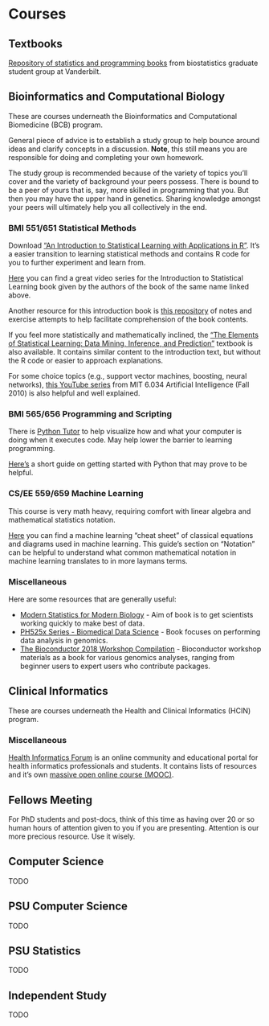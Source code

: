 # Courses {#courses}

## Textbooks

[Repository of statistics and programming books](https://www.dropbox.com/sh/mea9q94nletfsdy/AACD5QC_-RZKfBakR6qSXVrSa?dl=0)
from biostatistics graduate student group at Vanderbilt.

## Bioinformatics and Computational Biology

These are courses underneath the Bioinformatics and Computational Biomedicine
(BCB) program.

General piece of advice is to establish a study group to help bounce around
ideas and clarify concepts in a discussion. **Note**, this still means you are
responsible for doing and completing your own homework.

The study group is recommended because of the variety of topics you'll cover
and the variety of background your peers possess. There is bound to be a peer
of yours that is, say, more skilled in programming that you. But then you may
have the upper hand in genetics. Sharing knowledge amongst your peers will
ultimately help you all collectively in the end.

### BMI 551/651 Statistical Methods

Download
["An Introduction to Statistical Learning with Applications in R"](http://www-bcf.usc.edu/~gareth/ISL/).
It's a easier transition to learning statistical methods and contains R code
for you to further experiment and learn from.

[Here](https://www.youtube.com/playlist?list=PLOg0ngHtcqbPTlZzRHA2ocQZqB1D_qZ5V)
you can find a great video series for the Introduction to Statistical Learning
book given by the authors of the book of the same name linked above.

Another resource for this introduction book is
[this repository](https://github.com/asadoughi/stat-learning)
of notes and exercise attempts to help facilitate comprehension of the book
contents.

If you feel more statistically and mathematically inclined, the
["The Elements of Statistical Learning: Data Mining, Inference, and Prediction"](https://web.stanford.edu/~hastie/ElemStatLearn/)
textbook is also available. It contains similar content to the introduction
text, but without the R code or easier to approach explanations.

For some choice topics (e.g., support vector machines, boosting, neural networks),
[this YouTube series](https://www.youtube.com/playlist?list=PLUl4u3cNGP63gFHB6xb-kVBiQHYe_4hSi)
from MIT 6.034 Artificial Intelligence (Fall 2010) is also helpful and well
explained.

### BMI 565/656 Programming and Scripting

There is [Python Tutor](http://pythontutor.com/) to help visualize how and
what your computer is doing when it executes code. May help lower the barrier
to learning programming.

[Here's](http://howtopython.org/en/latest/) a short guide on getting started
with Python that may prove to be helpful.

### CS/EE 559/659 Machine Learning

This course is very math heavy, requiring comfort with linear algebra and
mathematical statistics notation.

[Here](https://github.com/soulmachine/machine-learning-cheat-sheet)
you can find a machine learning "cheat sheet" of classical equations and
diagrams used in machine learning. This guide's section on "Notation" can be
helpful to understand what common mathematical notation in machine learning
translates to in more laymans terms.

### Miscellaneous

Here are some resources that are generally useful:

- [Modern Statistics for Modern Biology](http://web.stanford.edu/class/bios221/book/) -
  Aim of book is to get scientists working quickly to make best of data.
- [PH525x Series - Biomedical Data Science](http://genomicsclass.github.io/book/) -
  Book focuses on performing data analysis in genomics.
- [The Bioconductor 2018 Workshop Compilation](https://bioconductor.github.io/BiocWorkshops/) -
  Bioconductor workshop materials as a book for various genomics analyses,
  ranging from beginner users to expert users who contribute packages.

## Clinical Informatics

These are courses underneath the Health and Clinical Informatics (HCIN)
program.

### Miscellaneous

[Health Informatics Forum](http://healthinformaticsforum.com/) is an online
community and educational portal for health informatics professionals and
students. It contains lists of resources and it's own
[massive open online course (MOOC)](http://healthinformaticsforum.com/mooc).

## Fellows Meeting

For PhD students and post-docs, think of this time as having over 20 or so
human hours of attention given to you if you are presenting. Attention is our
more precious resource. Use it wisely.

## Computer Science

TODO

## PSU Computer Science

TODO

## PSU Statistics

TODO

## Independent Study

TODO
